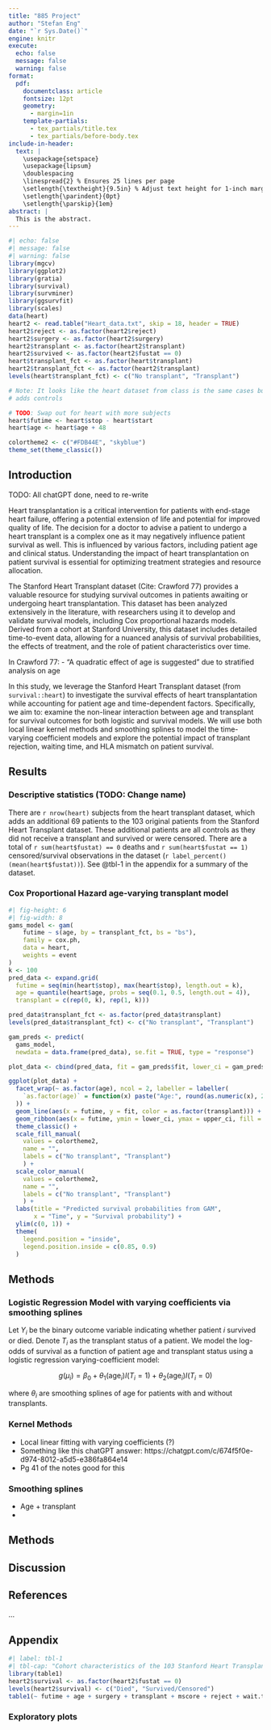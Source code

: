 ```yaml
---
title: "885 Project"
author: "Stefan Eng"
date: "`r Sys.Date()`"
engine: knitr
execute:
  echo: false
  message: false
  warning: false
format:
  pdf:
    documentclass: article
    fontsize: 12pt
    geometry:
      - margin=1in
    template-partials:
      - tex_partials/title.tex
      - tex_partials/before-body.tex
include-in-header:
  text: |
    \usepackage{setspace}
    \usepackage{lipsum}
    \doublespacing
    \linespread{2} % Ensures 25 lines per page
    \setlength{\textheight}{9.5in} % Adjust text height for 1-inch margins and 25 lines
    \setlength{\parindent}{0pt}
    \setlength{\parskip}{1em}
abstract: |
  This is the abstract.
---
```


```r
#| echo: false
#| message: false
#| warning: false
library(mgcv)
library(ggplot2)
library(gratia)
library(survival)
library(survminer)
library(ggsurvfit)
library(scales)
data(heart)
heart2 <- read.table("Heart_data.txt", skip = 18, header = TRUE)
heart2$reject <- as.factor(heart2$reject)
heart2$surgery <- as.factor(heart2$surgery)
heart2$transplant <- as.factor(heart2$transplant)
heart2$survived <- as.factor(heart2$fustat == 0)
heart$transplant_fct <- as.factor(heart$transplant)
heart2$transplant_fct <- as.factor(heart2$transplant)
levels(heart$transplant_fct) <- c("No transplant", "Transplant")

# Note: It looks like the heart dataset from class is the same cases but heart in survival
# adds controls

# TODO: Swap out for heart with more subjects
heart$futime <- heart$stop - heart$start
heart$age <- heart$age + 48

colortheme2 <- c("#FDB44E", "skyblue")
theme_set(theme_classic())
```

## Introduction

TODO: All chatGPT done, need to re-write

Heart transplantation is a critical intervention for patients with end-stage heart failure, offering a potential extension of life and potential for improved quality of life.
The decision for a doctor to advise a patient to undergo a heart transplant is a complex one as it may negatively influence patient survival as well.
This is influenced by various factors, including patient age and clinical status.
Understanding the impact of heart transplantation on patient survival is essential for optimizing treatment strategies and resource allocation.

The Stanford Heart Transplant dataset (Cite: Crawford 77) provides a valuable resource for studying survival outcomes in patients awaiting or undergoing heart transplantation.
This dataset has been analyzed extensively in the literature, with researchers using it to develop and validate survival models, including Cox proportional hazards models.
Derived from a cohort at Stanford University, this dataset includes detailed time-to-event data, allowing for a nuanced analysis of survival probabilities, the effects of treatment, and the role of patient characteristics over time.

In Crawford 77:
- "A quadratic effect of age is suggested" due to stratified analysis on age

In this study, we leverage the Stanford Heart Transplant dataset (from `survival::heart`) to investigate the survival effects of heart transplantation while accounting for patient age and time-dependent factors. Specifically, we aim to: examine the non-linear interaction between age and transplant for survival outcomes for both logistic and survival models.
We will use both local linear kernel methods and smoothing splines to model the time-varying coefficient models and explore the potential impact of transplant rejection, waiting time, and HLA mismatch on patient survival.

## Results

### Descriptive statistics (TODO: Change name)

There are `r nrow(heart)` subjects from the heart transplant dataset, which adds an additional 69 patients to the 103 original patients from the Stanford Heart Transplant dataset.
These additional patients are all controls as they did not receive a transplant and survived or were censored.
There are a total of `r sum(heart$fustat) == 0` deaths and `r sum(heart$fustat == 1)` censored/survival observations in the dataset (`r label_percent()(mean(heart$fustat))`).
See @tbl-1 in the appendix for a summary of the dataset.

### Cox Proportional Hazard age-varying transplant model

```r
#| fig-height: 6
#| fig-width: 8
gams_model <- gam(
    futime ~ s(age, by = transplant_fct, bs = "bs"),
    family = cox.ph,
    data = heart,
    weights = event
)
k <- 100
pred_data <- expand.grid(
  futime = seq(min(heart$stop), max(heart$stop), length.out = k),
  age = quantile(heart$age, probs = seq(0.1, 0.5, length.out = 4)),
  transplant = c(rep(0, k), rep(1, k)))

pred_data$transplant_fct <- as.factor(pred_data$transplant)
levels(pred_data$transplant_fct) <- c("No transplant", "Transplant")

gam_preds <- predict(
  gams_model,
  newdata = data.frame(pred_data), se.fit = TRUE, type = "response")

plot_data <- cbind(pred_data, fit = gam_preds$fit, lower_ci = gam_preds$fit - 1.96 * gam_preds$se.fit, upper_ci = gam_preds$fit + 1.96 * gam_preds$se.fit)

ggplot(plot_data) +
  facet_wrap(~ as.factor(age), ncol = 2, labeller = labeller(
    `as.factor(age)` = function(x) paste("Age:", round(as.numeric(x), 2))
  )) +
  geom_line(aes(x = futime, y = fit, color = as.factor(transplant))) +
  geom_ribbon(aes(x = futime, ymin = lower_ci, ymax = upper_ci, fill = as.factor(transplant)), alpha = 0.2) +
  theme_classic() +
  scale_fill_manual(
    values = colortheme2,
    name = "",
    labels = c("No transplant", "Transplant")
    ) +
  scale_color_manual(
    values = colortheme2,
    name = "",
    labels = c("No transplant", "Transplant")
    ) +  
  labs(title = "Predicted survival probabilities from GAM",
       x = "Time", y = "Survival probability") +
  ylim(c(0, 1)) +
  theme(
    legend.position = "inside",
    legend.position.inside = c(0.85, 0.9)
  )
```


## Methods

### Logistic Regression Model with varying coefficients via smoothing splines
Let $Y_i$ be the binary outcome variable indicating whether patient $i$ survived or died.
Denote $T_i$ as the transplant status of a patient.
We model the log-odds of survival as a function of patient age and transplant status using a logistic regression varying-coefficient model:

$$
g(\mu_i) = \beta_0 + \theta_1(\text{age}_i)I(T_i = 1) + \theta_2(\text{age}_i)I(T_i = 0)
$$

where $\theta_i$ are smoothing splines of age for patients with and without transplants.


### Kernel Methods
- Local linear fitting with varying coefficients (?)
- Something like this chatGPT answer: https://chatgpt.com/c/674f5f0e-d974-8012-a5d5-e386fa864e14
- Pg 41 of the notes good for this

### Smoothing splines
- Age + transplant
- 

## Methods

## Discussion

## References
...

## Appendix

```r
#| label: tbl-1
#| tbl-cap: "Cohort characteristics of the 103 Stanford Heart Transplant dataset"
library(table1)
heart2$survival <- as.factor(heart2$fustat == 0)
levels(heart2$survival) <- c("Died", "Survived/Censored")
table1(~ futime + age + surgery + transplant + mscore + reject + wait.time + mismatch + hla.a2 | survival, data = heart2)
```

### Exploratory plots
